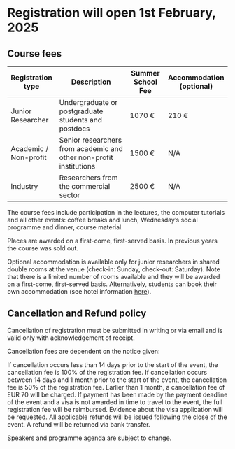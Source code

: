 # Registration will open 1st February, 2025

## Course fees

| Registration type     | Description                                                        | Summer School Fee | Accommodation (optional) |
|--------------|-------------------------------|--------------|--------------|
| Junior Researcher     | Undergraduate or postgraduate students and postdocs                | 1070 €            | 210 €                    |
| Academic / Non-profit | Senior researchers from academic and other non-profit institutions | 1500 €            | N/A                      |
| Industry              | Researchers from the commercial sector                             | 2500 €            | N/A                      |

The course fees include participation in the lectures, the computer tutorials and all other events: coffee breaks and lunch, Wednesday’s social programme and dinner, course material.

Places are awarded on a first-come, first-served basis. In previous years the course was sold out.

Optional accommodation is available only for junior researchers in shared double rooms at the venue (check-in: Sunday, check-out: Saturday). Note that there is a limited number of rooms available and they will be awarded on a first-come, first-served basis. Alternatively, students can book their own accommodation (see hotel information [here](https://csama2024.bioconductor.eu/travel-and-accommodation/)).

## Cancellation and Refund policy

Cancellation of registration must be submitted in writing or via email and is valid only with acknowledgement of receipt.

Cancellation fees are dependent on the notice given:

If cancellation occurs less than 14 days prior to the start of the event, the cancellation fee is 100% of the registration fee. If cancellation occurs between 14 days and 1 month prior to the start of the event, the cancellation fee is 50% of the registration fee. Earlier than 1 month, a cancellation fee of EUR 70 will be charged. If payment has been made by the payment deadline of the event and a visa is not awarded in time to travel to the event, the full registration fee will be reimbursed. Evidence about the visa application will be requested. All applicable refunds will be issued following the close of the event. A refund will be returned via bank transfer.

Speakers and programme agenda are subject to change.
